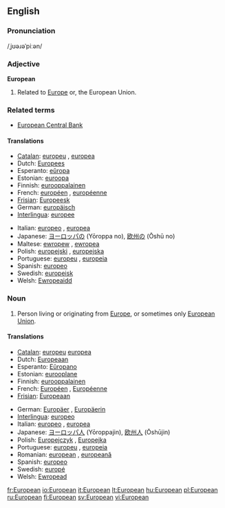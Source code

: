 {{wikipedia}}
==English==
===Pronunciation===
/ˌjʊəɹəˈpiːən/

===Adjective===
'''European'''

# Related to [[Europe]] or, the European Union.

===Related terms===
* [[European Central Bank]]

====Translations====
{{rfc-level|Translations at L4+ not in L3 POS section (AutoFormat would have corrected level of Related terms)}}
{{top}}
*[[Catalan]]: [[europeu]] {{m}}, [[europea]] {{f}}
*Dutch: [[Europees]]
*Esperanto: [[eŭropa]]
*Estonian: [[euroopa]]
*Finnish: [[eurooppalainen]]
*French: [[européen]] {{m}}, [[européenne]] {{f}}
*[[Frisian]]: [[Europeesk]]
*German: [[europäisch]]
*[[Interlingua]]: [[europee]]
{{mid}}
*Italian: [[europeo]] {{m}}, [[europea]] {{f}}
*Japanese: [[ヨーロッパ]]の (Yōroppa no), [[欧州]]の (Ōshū no)
*Maltese: [[ewropew]] {{m}}, [[ewropea]] {{f}}
*Polish: [[europejski]] {{m}}, [[europejska]] {{f}}
*Portuguese: [[europeu]] {{m}}, [[europeia]] {{f}}
*Spanish: [[europeo]]
*Swedish: [[europeisk]]
*Welsh: [[Ewropeaidd]]
{{bottom}}

===Noun===
{{en-noun}}

# Person living or originating from [[Europe]], or sometimes only [[European Union]].

====Translations====
{{top}}
*[[Catalan]]: [[europeu]] {{m}} [[europea]] {{f}}
*Dutch: [[Europeaan]]
*Esperanto: [[Eŭropano]]
*Estonian: [[eurooplane]]
*Finnish: [[eurooppalainen]]
*French: [[Européen]] {{m}}, [[Européenne]] {{f}}
*[[Frisian]]: [[Europeaan]]
{{mid}}
*German: [[Europäer]] {{m}}, [[Europäerin]] {{f}}
*[[Interlingua]]: [[europeo]]
*Italian: [[europeo]] {{m}}, [[europea]] {{f}}
*Japanese: [[ヨーロッパ人]] (Yōroppajin), [[欧州人]] (Ōshūjin)
*Polish: [[Europejczyk]] {{m}}, [[Europejka]] {{f}}
*Portuguese: [[europeu]] {{m}}, [[europeia]] {{f}}
*Romanian: [[european]] {{m}}, [[europeană]] {{f}}
*Spanish: [[europeo]]
*Swedish: [[europé]] {{c}}
*Welsh: [[Ewropead]]
{{bottom}}

[[fr:European]]
[[io:European]]
[[it:European]]
[[lt:European]]
[[hu:European]]
[[pl:European]]
[[ru:European]]
[[fi:European]]
[[sv:European]]
[[vi:European]]